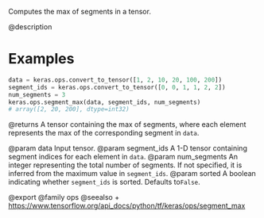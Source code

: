 Computes the max of segments in a tensor.

@description

# Examples
```python
data = keras.ops.convert_to_tensor([1, 2, 10, 20, 100, 200])
segment_ids = keras.ops.convert_to_tensor([0, 0, 1, 1, 2, 2])
num_segments = 3
keras.ops.segment_max(data, segment_ids, num_segments)
# array([2, 20, 200], dtype=int32)
```

@returns
A tensor containing the max of segments, where each element
represents the max of the corresponding segment in `data`.

@param data Input tensor.
@param segment_ids A 1-D tensor containing segment indices for each
    element in `data`.
@param num_segments An integer representing the total number of
    segments. If not specified, it is inferred from the maximum
    value in `segment_ids`.
@param sorted A boolean indicating whether `segment_ids` is sorted.
    Defaults to`False`.

@export
@family ops
@seealso
+ <https://www.tensorflow.org/api_docs/python/tf/keras/ops/segment_max>
